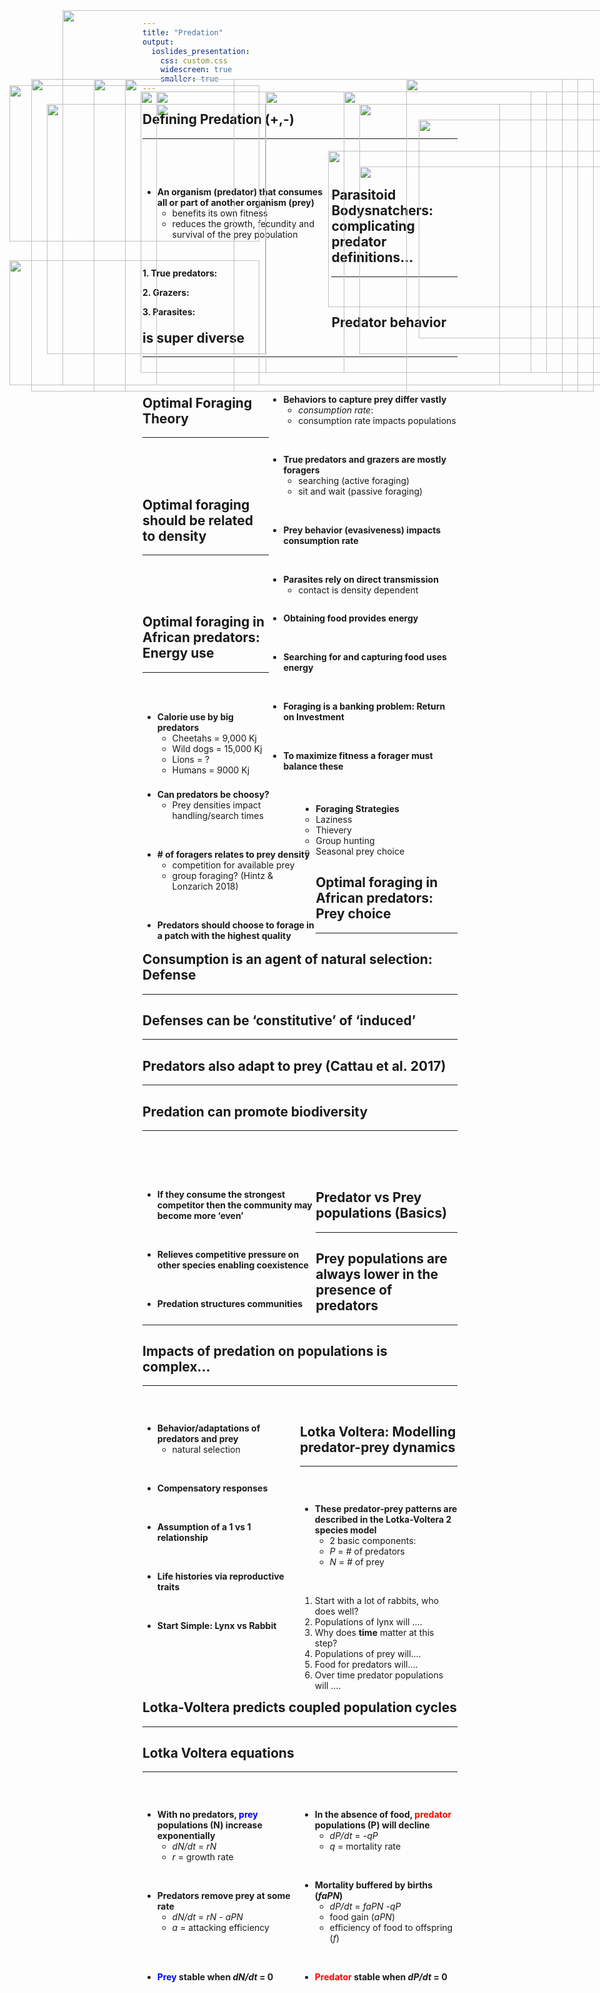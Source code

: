 ```yaml
---
title: "Predation"
output: 
  ioslides_presentation:
    css: custom.css
    widescreen: true
    smaller: true
---
```


## Defining Predation (+,-)
<hr>
<br/>
<br/>

<div style="float: left; width: 60%;">

* **An organism (predator) that consumes all or part of another organism (prey)**
    + benefits its own fitness
    + reduces the growth, fecundity and survival of the prey population

<br/>

**1. True predators: **

**2. Grazers: **

**3. Parasites: **

</div>
 
<IMG STYLE="position:absolute; TOP:225px; LEFT:670px; WIDTH:400px; HEIGHT:350px" SRC="images/polarbear_eats.jpg">

## Parasitoid Bodysnatchers: complicating predator definitions...
<hr>
<br/>

<IMG STYLE="position:absolute; TOP:170px; LEFT:15px; WIDTH:400px; HEIGHT:250px" SRC="images/parasitoid1.jpg">

<IMG STYLE="position:absolute; TOP:450px; LEFT:15px; WIDTH:400px; HEIGHT:200px" SRC="images/parasitic-wasps.jpg">

<IMG STYLE="position:absolute; TOP:180px; LEFT:425px; WIDTH:650px; HEIGHT:450px" SRC="images/parasitoid_lifecyle.jpeg">

## Predator behavior is super diverse
<hr>
<br/>

<div style="float: right; width: 60%;">

* **Behaviors to capture prey differ vastly**
    + *consumption rate*: 
    + consumption rate impacts populations

<br/>

* **True predators and grazers are mostly foragers**
    + searching (active foraging)
    + sit and wait (passive foraging)
    
<br/>

* **Prey behavior (evasiveness) impacts consumption rate**

<br/>

* **Parasites rely on direct transmission**
    + contact is density dependent

</div>

<IMG STYLE="position:absolute; TOP:200px; LEFT:75px; WIDTH:350px; HEIGHT:400px" SRC="images/glowworm.jpg">

## Optimal Foraging Theory
<hr>
<br/>
<br/>
<br/>

<div style="float: right; width: 60%;">


* **Obtaining food provides energy**

<br/>

* **Searching for and capturing food uses energy**

<br/>

* **Foraging is a banking problem: Return on Investment**

<br/>

* **To maximize fitness a forager must balance these**

</div>

<IMG STYLE="position:absolute; TOP:160px; LEFT:50px; WIDTH:325px; HEIGHT:500px" SRC="images/oft.jpg">

##

<IMG STYLE="position:absolute; TOP:50px; LEFT:100px; WIDTH:900px; HEIGHT:600px" SRC="images/oystercatcher.png">

## Optimal foraging should be related to density
<hr>
<br/>
<br/>
<br/>

<div style="float: left; width: 55%;">

* **Can predators be choosy?**
    + Prey densities impact handling/search times

        
<br/>

* **# of foragers relates to prey density**
    + competition for available prey
    + group foraging? (Hintz & Lonzarich 2018)

<br/>

* **Predators should choose to forage in a patch with the highest quality**
        
</div>

<IMG STYLE="position:absolute; TOP:160px; LEFT:650px; WIDTH:275px; HEIGHT:500px" SRC="images/coho.png">

## Optimal foraging in African predators: Energy use
<hr>
<br/>
<br/>

* **Calorie use by big predators**
    + Cheetahs = 9,000 Kj
    + Wild dogs = 15,000 Kj
    + Lions = ?
    + Humans = 9000 Kj

<br/>

* **Foraging Strategies**
    + Laziness
    + Thievery
    + Group hunting 
    + Seasonal prey choice
    
    
<IMG STYLE="position:absolute; TOP:180px; LEFT:550px; WIDTH:300px; HEIGHT:450px" SRC="images/cheetahlazy.png">

## Optimal foraging in African predators: Prey choice
<hr>

<IMG STYLE="position:absolute; TOP:180px; LEFT:225px; WIDTH:650px; HEIGHT:450px" SRC="images/africa_pred_age.png">

<!-- ## Optimal foraging in African predators: Energy use -->
<!-- <hr> -->

<!-- <IMG STYLE="position:absolute; TOP:180px; LEFT:100px; WIDTH:900px; HEIGHT:450px" SRC="images/africa_prey_age.png"> -->

## Consumption is an agent of natural selection: Defense
<hr>

<IMG STYLE="position:absolute; TOP:180px; LEFT:250px; WIDTH:600px; HEIGHT:450px" SRC="images/newt.jpg">

## Defenses can be 'constitutive' of 'induced'
<hr>

<IMG STYLE="position:absolute; TOP:160px; LEFT:150px; WIDTH:800px; HEIGHT:500px" SRC="images/plant_defense2.jpg">

## Predators also adapt to prey (Cattau et al. 2017)
<hr>

<IMG STYLE="position:absolute; TOP:160px; LEFT:200px; WIDTH:700px; HEIGHT:500px" SRC="images/kite_applesnail.jpg">

<!-- ## Is predation always bad for prey? Grazers -->
<!-- <hr> -->

<!-- <IMG STYLE="position:absolute; TOP:200px; LEFT:225px; WIDTH:750px; HEIGHT:400px" SRC="images/plants_comp.png"> -->

## Predation can promote biodiversity
<hr>
<br/>
<br/>
<br/>

<div style="float: left; width: 55%;">

* **If they consume the strongest competitor then the community may become more 'even'**

<br/>

* **Relieves competitive pressure on other species enabling coexistence**

<br/>

* **Predation structures communities**

</div>

<IMG STYLE="position:absolute; TOP:200px; LEFT:575px; WIDTH:500px; HEIGHT:400px" SRC="images/predation_diversity.jpg">

<!-- ## Predation structures communities: Anoles lizards -->
<!-- <hr> -->

<!-- <IMG STYLE="position:absolute; TOP:180px; LEFT:225px; WIDTH:650px; HEIGHT:450px" SRC="images/anoles_predation.jpg"> -->

## Predator vs Prey populations (Basics)
<hr>

<IMG STYLE="position:absolute; TOP:200px; LEFT:250px; WIDTH:550px; HEIGHT:450px" SRC="images/carrying_capacity_predator.png">

## Prey populations are always lower in the presence of predators
<hr>

<IMG STYLE="position:absolute; TOP:160px; LEFT:200px; WIDTH:700px; HEIGHT:500px" SRC="images/parasite_host_pop.png">

## Impacts of predation on populations is complex...
<hr>
<br/>

<div style="float: left; width: 50%;">

* **Behavior/adaptations of predators and prey**
  + natural selection

<br/>

* **Compensatory responses**

<br/>

* **Assumption of a 1 vs 1 relationship**

<br/>

* **Life histories via reproductive traits**

<br/>

* **Start Simple: Lynx vs Rabbit**

</div>   
 
<IMG STYLE="position:absolute; TOP:275px; LEFT:525px; WIDTH:500px; HEIGHT:250px" SRC="images/lotka.png">

## Lotka Voltera: Modelling predator-prey dynamics
<hr>
<br/>

<div style="float: left; width: 50%;">

* **These predator-prey patterns are described in the Lotka-Voltera 2 species model**
    + 2 basic components:
    + *P* = # of predators
    + *N* = # of prey

<br/> 

1. Start with a lot of rabbits, who does well?
2. Populations of lynx will ....
3. Why does **time** matter at this step?
4. Populations of prey will....
5. Food for predators will....
6. Over time predator populations will ....

</div>

<IMG STYLE="position:absolute; TOP:300px; LEFT:575px; WIDTH:450px; HEIGHT:225px" SRC="images/lynxrabbit.jpg">

## Lotka-Voltera predicts coupled population cycles
<hr>

<IMG STYLE="position:absolute; TOP:180px; LEFT:225px; WIDTH:650px; HEIGHT:450px" SRC="images/foxhare.jpeg">

## Lotka Voltera equations
<hr>
<br/>

<div style="float: left; width: 50%;">

* **With no predators, <span style="color:blue">prey</span> populations (N) increase exponentially**
    + *dN/dt* = *rN* 
    + *r* = growth rate

<br/>

* **Predators remove prey at some rate**
    + *dN/dt* = *rN - aPN*
    + *a* = attacking efficiency
    

<br/>
<br/>

* **<span style="color:blue">Prey</span> stable when *dN/dt* = 0**

 </div>  


<div style="float: right; width: 50%;">

* **In the absence of food, <span style="color:red">predator</span> populations (P) will decline**
    + *dP/dt* = *-qP*
    + *q* = mortality rate

<br/>

* **Mortality buffered by births (*faPN*)**
    + *dP/dt* = *faPN -qP*
    + food gain (*aPN*)
    + efficiency of food to offspring (*f*)

<br/>

* **<span style="color:red">Predator</span> stable when *dP/dt* = 0**

 </div>

<!-- ## Start each population cycle at the zero isocline -->
<!-- <hr> -->

<!-- <IMG STYLE="position:absolute; TOP:275px; LEFT:50px; WIDTH:1000px; HEIGHT:250px" SRC="images/predatorpreyisoclintes2.png"> -->

<!-- ## Leftover questions: What does the prey eat? -->
<!-- <hr> -->

<!-- <IMG STYLE="position:absolute; TOP:170px; LEFT:200px; WIDTH:650px; HEIGHT:450px" SRC="images/rabbit.png"> -->

<!-- ## Leftover questions: Are predator-prey cycles that simple? -->
<!-- <hr> -->

<!-- <IMG STYLE="position:absolute; TOP:180px; LEFT:200px; WIDTH:650px; HEIGHT:450px" SRC="images/lynx.png"> -->

<!-- ##  -->
<!-- <br/> -->
<!-- <br/> -->
<!-- <br/> -->
<!-- <br/> -->
<!-- <br/> -->
<!-- <br/> -->
<!-- <br/> -->
<!-- <br/> -->
<!-- <br/> -->
<!-- <br/> -->

<!-- * **Leftover questions: Are the cycles sustainable?** -->


<!-- <IMG STYLE="position:absolute; TOP:100px; LEFT:550px; WIDTH:450px; HEIGHT:550px" SRC="images/maintain_cycle.jpg"> -->
